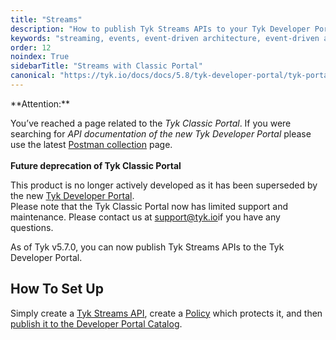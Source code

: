 ```yaml
---
title: "Streams"
description: "How to publish Tyk Streams APIs to your Tyk Developer Portal"
keywords: "streaming, events, event-driven architecture, event-driven architectures, kafka"
order: 12
noindex: True
sidebarTitle: "Streams with Classic Portal"
canonical: "https://tyk.io/docs/docs/5.8/tyk-developer-portal/tyk-portal-classic/streams"
---
```



<Warning>
**Attention:**

You’ve reached a page related to the *Tyk Classic Portal*. If you were searching for *API documentation of the new Tyk
Developer Portal* please use the latest
[Postman collection](/docs/5.8/product-stack/tyk-enterprise-developer-portal/api-documentation/tyk-edp-api) page.
<br />
<br />
**Future deprecation of Tyk Classic Portal**

This product is no longer actively developed as it
has been superseded by the new [Tyk Developer Portal](/docs/5.8/portal/overview/intro).
<br />
Please note that the Tyk Classic Portal now has limited support and maintenance. Please contact us at
[support@tyk.io](<mailto:support@tyk.io?subject=Tyk classic developer portal>)if you have any questions.
</Warning>


As of Tyk v5.7.0, you can now publish Tyk Streams APIs to the Tyk Developer Portal.

## How To Set Up

Simply create a [Tyk Streams API](/docs/5.8/api-management/event-driven-apis#getting-started), create a [Policy](/docs/5.8/api-management/gateway-config-managing-classic#create-a-security-policy-with-the-dashboard) which protects it, and then [publish it to the Developer Portal Catalog](/docs/5.8/portal/overview/getting-started#publish-an-api-product).
